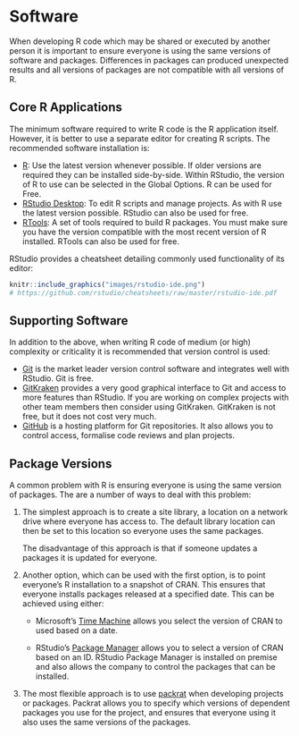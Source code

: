 # Software {#software}

When developing R code which may be shared or executed by another person it is important to 
ensure everyone is using the same versions of software and packages. Differences in packages 
can produced unexpected results and all versions of packages are not compatible with all versions
of R.


## Core R Applications

The minimum software required to write R code is the R application itself. However, it is 
better to use a separate editor for creating R scripts. The recommended software installation 
is:

 - [R](https://cloud.r-project.org/): Use the latest version whenever possible. If older versions
   are required they can be installed side-by-side. Within RStudio, the version of R to use can be 
   selected in the Global Options. R can be used for Free.
 - [RStudio Desktop](https://www.rstudio.com/products/rstudio/download/): To edit R scripts 
   and manage projects. As with R use the latest version possible. RStudio can also be used for 
   free.
 - [RTools](https://cran.r-project.org/bin/windows/Rtools/): A set of tools required to build R 
   packages. You must make sure you have the version compatible with the most recent version of R
   installed. RTools can also be used for free.

RStudio provides a cheatsheet detailing commonly used functionality of its editor:

```r
knitr::include_graphics("images/rstudio-ide.png")
# https://github.com/rstudio/cheatsheets/raw/master/rstudio-ide.pdf
```


## Supporting Software

In addition to the above, when writing R code of medium (or high) complexity or criticality it is
recommended that version control is used:

 - [Git](http://gitforwindows.org/) is the market leader version control software and integrates 
   well with RStudio. Git is free.
 - [GitKraken](https://www.gitkraken.com/) provides a very good graphical interface to 
   Git and access to more features than RStudio. If you are working on complex projects with other 
   team members then consider using GitKraken. GitKraken is not free, but it does not cost very 
   much.
 - [GitHub](https://help.github.com/) is a hosting platform for Git repositories. It also allows 
   you to control access, formalise code reviews and plan projects.


## Package Versions

A common problem with R is ensuring everyone is using the same version of packages. The 
are a number of ways to deal with this problem:

 1. The simplest approach is to create a site library, a location on a network drive where 
    everyone has access to. The default library location can then be set to this location so
    everyone uses the same packages.
    
    The disadvantage of this approach is that if someone updates a packages it is updated 
    for everyone.
    
 1. Another option, which can be used with the first option, is to point everyone's R installation 
    to a snapshot of CRAN. This ensures that everyone installs packages released at a specified 
    date. This can be achieved using either:
    
    - Microsoft's [Time Machine](https://mran.microsoft.com/timemachine) allows you select the 
      version of CRAN to used based on a date.
    
    - RStudio's [Package Manager](https://www.rstudio.com/products/package-manager/) allows you to
      select a version of CRAN based on an ID. RStudio Package Manager is installed on premise and
      also allows the company to control the packages that can be installed.
    
 1. The most flexible approach is to use [packrat](development.html#packrat) when developing 
    projects or packages. Packrat allows you to specify which versions of dependent packages you 
    use for the project, and ensures that everyone using it also uses the same versions of 
    the packages.
